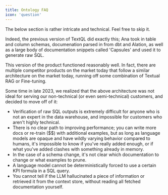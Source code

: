 ```yaml
---
title: Ontology FAQ
icon: 'question'
---
```


<Accordion title="Can't TextQL generate SQL directly from a schema and column annotations? (Advanced)">

<Note>The below section is rather intricate and technical. Feel free to skip it.</Note>

Indeed, the previous version of TextQL did exactly this; Ana took in table and column schemas, documenation parsed in from dbt and Alation, as well as a large body of documentation snippets called 'Capsules' and used it to generate raw SQL.

This version of the product functioned reasonably well. In fact, there are multiple competitor products on the market today that follow a similar architecture on the market today, running off some combination of Textual RAG or Fine-tuning.

Some time in late 2023, we realized that the above architecture was not ideal for serving our non-technical (or even semi-technical) customers, and decided to move off of it:

* Verification of raw SQL outputs is extremely difficult for anyone who is not an expert in the data warehouse, and impossible for customers who aren't highly technical.
* There is no clear path to improving performance; you can write more docs or re-train ($$) with additional examples, but as long as language models are opaque and have wildly varying behavior compared to humans, it's impossible to know if you've really added enough, or if what you've added clashes with something already in memory.
* In the case of a schema change, it's not clear which documentation to change or what examples to prune.
* A language model cannot be deterministically forced to use a certain KPI formula in a SQL query.
* You cannot tell if the LLM hallucinated a piece of information or retrieved it from the context store, without reading all fetched documentation yourself.
</Accordion>
